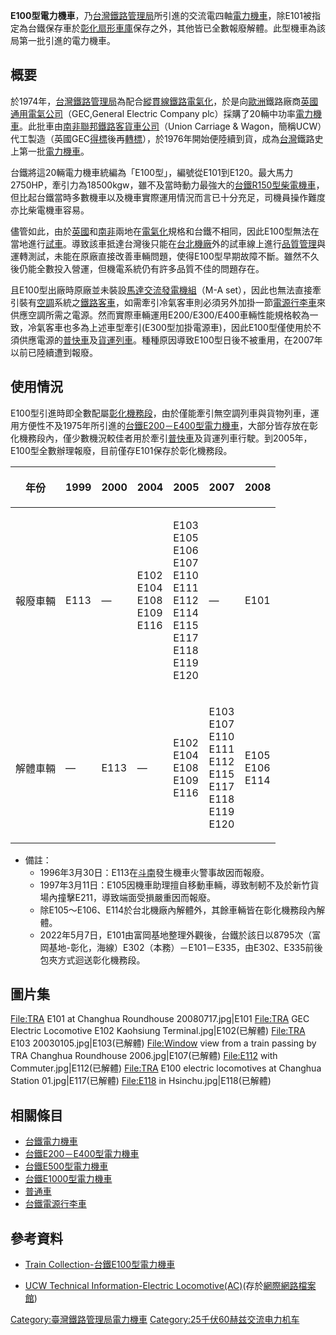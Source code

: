 {{infobox locomotive
|name = 台鐵E100型電力機車
|type = [[电力机车|电力机车]]
|image = TRA E103 20030105.jpg
|alt =
|totalproduction = 20輛
|topspeed = 110km/h
|length = 15,120 mm
|width = 2,995 mm
|height = 4,003 mm
|locoweight = 72噸
|gauge = 1,067 mm
|electricsystem = 交流25,000V 60Hz
|poweroutput = 2750hP
|uicclass= [[Bo-Bo|Bo′Bo′]]
|safety = ATS-SN、ATS-P、ATP
|origin ={{GBR}}<br>{{ZAF}}
|designer = {{flagicon|United Kingdom}}[[英國通用電氣公司|通用電氣公司]]（GEC）
|builder= {{ZAF}}[[聯邦鐵路客貨車公司|聯邦鐵路客貨車公司]]（UC&W）
|user = {{flagicon|Taiwan}}[[台灣鐵路管理局|台灣鐵路管理局]]
|builddate = 1976年
| retiredate       = 2007年
|buildmodel = 
|notes =
}}
'''E100型電力機車'''，乃[[台灣鐵路管理局|台灣鐵路管理局]]所引進的交流電四軸[[電力機車|電力機車]]，除E101被指定為台鐵保存車於[[彰化扇形車庫|彰化扇形車庫]]保存之外，其他皆已全數報廢解體。此型機車為該局第一批引進的電力機車。

==概要==
於1974年，[[台灣鐵路管理局|台灣鐵路管理局]]為配合[[縱貫線_(鐵路)|縱貫線]][[鐵路電氣化_(十大建設)|鐵路電氣化]]，於是向[[歐洲|歐洲]]鐵路廠商[[英國通用電氣公司|英國通用電氣公司]]（GEC,General Electric Company plc）採購了20輛中功率[[電力機車|電力機車]]。此批車由[[南非|南非]][[聯邦鐵路客貨車公司|聯邦鐵路客貨車公司]]（Union Carriage & Wagon，簡稱UCW）代工製造（英國GEC[[得標|得標]]後再[[轉標|轉標]]），於1976年開始便陸續到貨，成為[[台灣|台灣]]鐵路史上第一批[[電力機車|電力機車]]。

台鐵將這20輛電力機車統編為「E100型」，編號從E101到E120。最大馬力2750HP，牽引力為18500kgw，雖不及當時動力最強大的[[台鐵R150型柴電機車|台鐵R150型柴電機車]]，但比起台鐵當時多數機車以及機車實際運用情況而言已十分充足，司機員操作難度亦比柴電機車容易。

儘管如此，由於[[英國|英國]]和[[南非|南非]]兩地在[[電氣化|電氣化]]規格和台鐵不相同，因此E100型無法在當地進行[[試車|試車]]。導致該車抵達台灣後只能在[[台北機廠|台北機廠]]外的試車線上進行[[品質管理|品質管理]]與運轉測試，未能在原廠直接改善車輛問題，使得E100型早期故障不斷。雖然不久後仍能全數投入營運，但機電系統仍有許多品質不佳的問題存在。

且E100型出廠時原廠並未裝設[[馬達交流發電機組|馬達交流發電機組]]（M-A set），因此也無法直接牽引裝有[[空調|空調]]系統之[[鐵路客車|鐵路客車]]，如需牽引冷氣客車則必須另外加掛一節[[電源行李車|電源行李車]]來供應空調所需之電源。然而實際車輛運用E200/E300/E400車輛性能規格較為一致，冷氣客車也多為上述車型牽引(E300型加掛電源車)，因此E100型僅使用於不須供應電源的[[普快車|普快車]]及[[货物列车|貨運列車]]。種種原因導致E100型日後不被重用，在2007年以前已陸續遭到報廢。

==使用情況==
E100型引進時即全數配屬[[彰化機務段|彰化機務段]]，由於僅能牽引無空調列車與貨物列車，運用方便性不及1975年所引進的[[台鐵E200－E400型電力機車|台鐵E200－E400型電力機車]]，大部分皆存放在彰化機務段內，僅少數機況較佳者用於牽引[[普快車|普快車]]及貨運列車行駛。到2005年，E100型全數辦理報廢，目前僅存E101保存於彰化機務段。

{| class="wikitable"

|-
! scope="row" | 年份
| 1999
| 2000
| 2004
| 2005
| 2007
| 2008
|-
! scope="row" | 報廢車輛
| E113 <br>
| — <br>
| E102 <br> E104 <br> E108 <br> E109 <br> E116 <br>
| E103 <br> E105 <br> E106 <br> E107 <br> E110 <br> E111 <br> E112 <br> E114 <br> E115 <br> E117 <br> E118 <br> E119 <br> E120 <br>
| — <br>
| E101 <br>
|-
! scope="row" | 解體車輛
| — <br>
| E113 <br>
| — <br>
| E102 <br> E104 <br> E108 <br> E109 <br> E116 <br>
| E103 <br> E107 <br> E110 <br> E111 <br> E112 <br> E115 <br> E117 <br> E118 <br> E119 <br> E120 <br>
| E105 <br> E106 <br> E114 <br>

|}

*備註：
**1996年3月30日：E113在[[斗南鎮|斗南]]發生機車火警事故因而報廢。
**1997年3月11日：E105因機車助理擅自移動車輛，導致制軔不及於新竹貨場內撞擊E211，導致端面受損嚴重因而報廢。
**除E105～E106、E114於台北機廠內解體外，其餘車輛皆在彰化機務段內解體。
**2022年5月7日，E101由富岡基地整理外觀後，台鐵於該日以8795次（富岡基地-彰化，海線）E302（本務）－E101－E335，由E302、E335前後包夾方式迴送彰化機務段。

==圖片集==
{{Commonscat|TRA E100}}
<gallery mode="packed" heights="130">
File:TRA E101 at Changhua Roundhouse 20080717.jpg|E101
File:TRA GEC Electric Locomotive E102 Kaohsiung Terminal.jpg|E102(已解體)
File:TRA E103 20030105.jpg|E103(已解體)
File:Window view from a train passing by TRA Changhua Roundhouse 2006.jpg|E107(已解體)
File:E112 with Commuter.jpg|E112(已解體)
File:TRA E100 electric locomotives at Changhua Station 01.jpg|E117(已解體)
File:E118 in Hsinchu.jpg|E118(已解體)
</gallery>

==相關條目==
*[[台鐵電力機車|台鐵電力機車]]
*[[台鐵E200－E400型電力機車|台鐵E200－E400型電力機車]]
*[[台鐵E500型電力機車|台鐵E500型電力機車]]
*[[台鐵E1000型電力機車|台鐵E1000型電力機車]]
*[[普通車|普通車]]
*[[台鐵電源行李車|台鐵電源行李車]]

==參考資料==
*{{zh-tw}}[https://web.archive.org/web/20150710020406/http://emu300ct.myweb.hinet.net/index/tralms/E100.htm Train Collection-台鐵E100型電力機車]
*{{en}}[https://web.archive.org/web/20061003133444/http://www.ucw.co.za/technical_information_electric_ac.htm UCW Technical Information-Electric Locomotive(AC)](存於[[網際網路檔案館|網際網路檔案館]])

{{台鐵車輛}}
{{臺灣鐵路管理局動力機車}}

{{DEFAULTSORT:E100}}
[[Category:臺灣鐵路管理局電力機車|Category:臺灣鐵路管理局電力機車]]

[[Category:25千伏60赫兹交流电力机车|Category:25千伏60赫兹交流电力机车]]